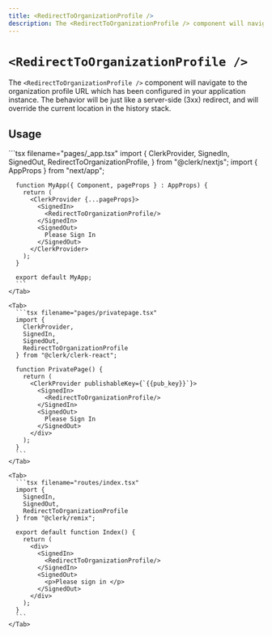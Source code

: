 ```yaml
---
title: <RedirectToOrganizationProfile />
description: The <RedirectToOrganizationProfile /> component will navigate to the organization profile URL which has been configured in your application instance. The behavior will be just like a server-side (3xx) redirect, and will override the current location in the history stack.
---
```


# <code>\<RedirectTo<wbr />OrganizationProfile /></code>

The `<RedirectToOrganizationProfile />` component will navigate to the organization profile URL which has been configured in your application instance. The behavior will be just like a server-side (3xx) redirect, and will override the current location in the history stack.

## Usage

<InjectKeys>
  <Tabs type="framework" items={["Next.js", "React", "Remix"]}>
    <Tab>
      ```tsx filename="pages/_app.tsx"
      import {
        ClerkProvider,
        SignedIn,
        SignedOut,
        RedirectToOrganizationProfile,
      } from "@clerk/nextjs";
      import { AppProps } from "next/app";


      function MyApp({ Component, pageProps } : AppProps) {
        return (
          <ClerkProvider {...pageProps}>
            <SignedIn>
              <RedirectToOrganizationProfile/>
            </SignedIn>
            <SignedOut>
              Please Sign In
            </SignedOut>
          </ClerkProvider>
        );
      }

      export default MyApp;
      ```
    </Tab>

    <Tab>
      ```tsx filename="pages/privatepage.tsx"
      import {
        ClerkProvider,
        SignedIn,
        SignedOut,
        RedirectToOrganizationProfile
      } from "@clerk/clerk-react";

      function PrivatePage() {
        return (
          <ClerkProvider publishableKey={`{{pub_key}}`}>
            <SignedIn>
              <RedirectToOrganizationProfile/>
            </SignedIn>
            <SignedOut>
              Please Sign In
            </SignedOut>
          </div>
        );
      }
      ```
    </Tab>

    <Tab>
      ```tsx filename="routes/index.tsx"
      import {
        SignedIn,
        SignedOut,
        RedirectToOrganizationProfile
      } from "@clerk/remix";

      export default function Index() {
        return (
          <div>
            <SignedIn>
              <RedirectToOrganizationProfile/>
            </SignedIn>
            <SignedOut>
              <p>Please sign in </p>
            </SignedOut>
          </div>
        );
      }
      ```
    </Tab>
  </Tabs>
</InjectKeys>
